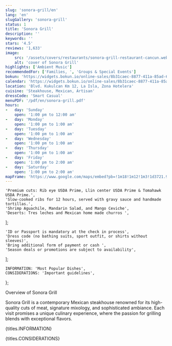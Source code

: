 ```yaml
---
slug: 'sonora-grill/en'
lang: 'en'
slugGallery: 'sonora-grill'
status: 1
title: 'Sonora Grill'
description: ''
keywords: ''
stars: '4.5'
reviews: '1,633'
image:
    src: '/assets/covers/restaurants/sonora-grill-restaurant-cancun.webp'
    alt: 'cover of Sonora Grill'
highlights: ['Ambient Music']
recommendedFor: ['Families, ', 'Groups & Special Events']
bokun: 'https://widgets.bokun.io/online-sales/8b31caec-8877-411a-85ad-682828170619/experience/975240?partialView=1'
calendar: 'https://widgets.bokun.io/online-sales/8b31caec-8877-411a-85ad-682828170619/experience-calendar/975240'
location: 'Blvd. Kukulcan Km 12, La Isla, Zona Hotelera'
cuisine: 'Steakhouse, Mexican, Artisan'
dressCode: 'Smart Casual'
menuPDF: '/pdf/en/sonora-grill.pdf'
hours: 
-   day: 'Sunday'
    open: '1:00 pm to 12:00 am'
-   day: 'Monday'
    open: '1:00 pm to 1:00 am'
-   day: 'Tuesday'
    open: '1:00 pm to 1:00 am'
-   day: 'Wednesday'
    open: '1:00 pm to 1:00 am'
-   day: 'Thursday'
    open: '1:00 pm to 1:00 am'
-   day: 'Friday'
    open: '1:00 pm to 2:00 am'
-   day: 'Saturday'
    open: '1:00 pm to 2:00 am'
mapFrame: 'https://www.google.com/maps/embed?pb=!1m18!1m12!1m3!1d3721.987385115125!2d-86.7639195!3d21.113069100000004!2m3!1f0!2f0!3f0!3m2!1i1024!2i768!4f13.1!3m3!1m2!1s0x8f4c29251795543b%3A0x6f5264e9bb208b40!2sSonora%20Grill%20La%20Isla%20Canc%C3%BAn!5e0!3m2!1en!2smx!4v1738860089638!5m2!1en!2smx'
---
```



    'Premium cuts: Rib eye USDA Prime, Llin center USDA Prime & Tomahawk USDA Prime.',
    'Slow-cooked ribs for 12 hours, served with gravy sauce and handmade tortillas.',
    'Shrimp Aguachile, Mandarin Salad, and Mango Ceviche',
    'Deserts: Tres leches and Mexican home made churros ',
];

    'ID or Passport is mandatory at the check in process',
    'Dress code (no bathing suits, sport outfit, or shirts without sleeves)',
    'Bring additional form of payment or cash ',
    'Season deals or promotions are subject to availability',
];

    INFORMATION: 'Most Popular Dishes',
    CONSIDERATIONS: 'Important guidelines',
};

<TagH2>Overview of Sonora Grill</TagH2>

<TagP>Sonora Grill is a contemporary Mexican steakhouse renowned for its high-quality cuts of meat, signature mixology, and sophisticated ambiance. Each visit promises a unique culinary experience, where the passion for grilling blends with exceptional flavors. </TagP>

<TagH3>{titles.INFORMATION}</TagH3>
<ShouldKnow shouldKnow={shouldKnow} />

<TagH3>{titles.CONSIDERATIONS}</TagH3>
<ShouldKnow shouldKnow={considerations} />